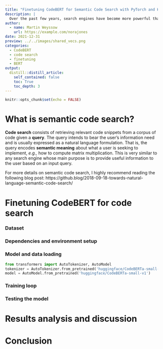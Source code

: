 ```yaml
---
title: "Finetuning CodeBERT for Semantic Code Search with PyTorch and Huggingface"
description: |
  Over the past few years, search engines have become more powerful thanks to the rise of deep learning methods allowing for more efficient search. Software engineering research has also greatly capitalized on this      re-emergence of deep learning to make software development more effective, for instance by making tasks such as code search more efficient than with traditional information retrieval techniques. In this post, we'll take a look on how to finetune CodeBERT,  a state-of-the-art model of code, for code search using PyTorch and HuggingFace, in less than 100 lines of code. 
author:
  - name: Martin Weyssow
    url: https://example.com/norajones
date: 2021-12-31
preview: ../../images/shared_vecs.png
categories:
  - CodeBERT
  - code search
  - finetuning
  - BERT
output:
  distill::distill_article:
    self_contained: false
    toc: True
    toc_depth: 3
---
```



```r
knitr::opts_chunk$set(echo = FALSE)
```

# What is semantic code search?

**Code search** consists of retrieving relevant code snippets from a corpus of code given a **query**. The query intends to bear the user's information need and is usually expressed as a natural language formulation. That is, the query encodes **semantic meaning** about what a user is seeking to implement, *e.g.,* how to compute matrix multiplication. This is very similar to any search engine whose main purpose is to provide useful information to the user based on an input query. 

For more details on semantic code search, I highly recommend reading the following blog post: https://github.blog/2018-09-18-towards-natural-language-semantic-code-search/

# Finetuning CodeBERT for code search

### Dataset

### Dependencies and environment setup 

### Model and data loading

```python
from transformers import AutoTokenizer, AutoModel
tokenizer = AutoTokenizer.from_pretrained('huggingface/CodeBERTa-small-v1')
model = AutoModel.from_pretrained('huggingface/CodeBERTa-small-v1')
```

### Training loop

### Testing the model

# Results analysis and discussion

# Conclusion